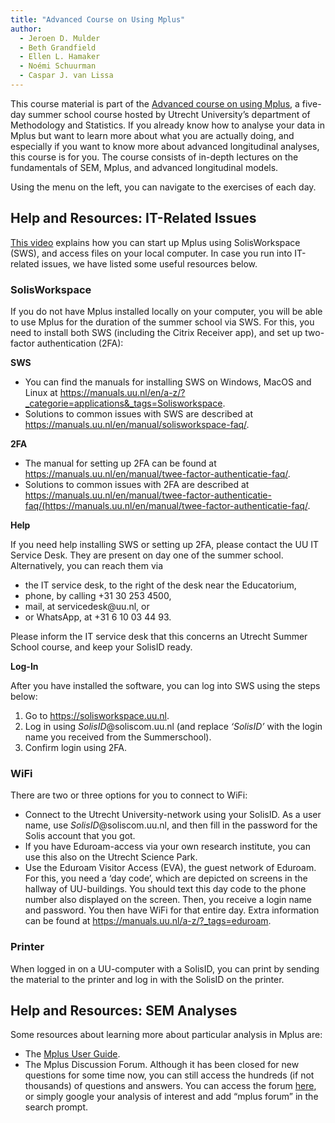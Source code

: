 ```yaml
---
title: "Advanced Course on Using Mplus"
author: 
  - Jeroen D. Mulder
  - Beth Grandfield
  - Ellen L. Hamaker
  - Noémi Schuurman
  - Caspar J. van Lissa
---
```


This course material is part of the [Advanced course on using Mplus](https://utrechtsummerschool.nl/courses/social-sciences/advanced-course-on-using-mplus), a five-day summer school course hosted by Utrecht University's department of Methodology and Statistics. If you already know how to analyse your data in Mplus but want to learn more about what you are actually doing, and especially if you want to know more about advanced longitudinal analyses, this course is for you. The course consists of in-depth lectures on the fundamentals of SEM, Mplus, and advanced longitudinal models.

Using the menu on the left, you can navigate to the exercises of each day.

## Help and Resources: IT-Related Issues

[This video](https://video.uu.nl/permalink/v1268a8cfe5100ocsud7/iframe/) explains how you can start up Mplus using SolisWorkspace (SWS), and access files on your local computer. In case you run into IT-related issues, we have listed some useful resources below.

::: {.callout-note collapse="true"}
### SolisWorkspace

If you do not have Mplus installed locally on your computer, you will be able to use Mplus for the duration of the summer school via SWS. For this, you need to install both SWS (including the Citrix Receiver app), and set up two-factor authentication (2FA):

**SWS**

-   You can find the manuals for installing SWS on Windows, MacOS and Linux at <https://manuals.uu.nl/en/a-z/?_categorie=applications&_tags=Solisworkspace>.
-   Solutions to common issues with SWS are described at <https://manuals.uu.nl/en/manual/solisworkspace-faq/>.

**2FA**

-   The manual for setting up 2FA can be found at <https://manuals.uu.nl/en/manual/twee-factor-authenticatie-faq/>.
-   Solutions to common issues with 2FA are described at [https://manuals.uu.nl/en/manual/twee-factor-authenticatie-faq/(https://manuals.uu.nl/en/manual/twee-factor-authenticatie-faq/](https://manuals.uu.nl/en/manual/twee-factor-authenticatie-faq/).

**Help**

If you need help installing SWS or setting up 2FA, please contact the UU IT Service Desk. They are present on day one of the summer school. Alternatively, you can reach them via

-   the IT service desk, to the right of the desk near the Educatorium,
-   phone, by calling +31 30 253 4500,
-   mail, at servicedesk\@uu.nl, or
-   or WhatsApp, at +31 6 10 03 44 93.

Please inform the IT service desk that this concerns an Utrecht Summer School course, and keep your SolisID ready.

**Log-In**

After you have installed the software, you can log into SWS using the steps below:

1.  Go to <https://solisworkspace.uu.nl>.
2.  Log in using *SolisID*\@soliscom.uu.nl (and replace *‘SolisID’* with the login name you received from the Summerschool).
3.  Confirm login using 2FA.\
:::

::: {.callout-note collapse="true"}
### WiFi

There are two or three options for you to connect to WiFi:

-   Connect to the Utrecht University-network using your SolisID. As a user name, use *SolisID*\@soliscom.uu.nl, and then fill in the password for the Solis account that you got.
-   If you have Eduroam-access via your own research institute, you can use this also on the Utrecht Science Park.
-   Use the Eduroam Visitor Access (EVA), the guest network of Eduroam. For this, you need a ‘day code’, which are depicted on screens in the hallway of UU-buildings. You should text this day code to the phone number also displayed on the screen. Then, you receive a login name and password. You then have WiFi for that entire day. Extra information can be found at <https://manuals.uu.nl/a-z/?_tags=eduroam>.
:::

::: {.callout-note collapse="true"}
### Printer

When logged in on a UU-computer with a SolisID, you can print by sending the material to the printer and log in with the SolisID on the printer.
:::

## Help and Resources: SEM Analyses

Some resources about learning more about particular analysis in Mplus are:

-   The [Mplus User Guide](https://statmodel.com/ugexcerpts.shtml).
-   The Mplus Discussion Forum. Although it has been closed for new questions for some time now, you can still access the hundreds (if not thousands) of questions and answers. You can access the forum [here](https://www.statmodel.com/cgi-bin/discus/discus.cgi), or simply google your analysis of interest and add "mplus forum" in the search prompt.
